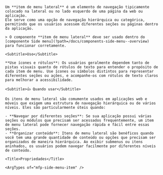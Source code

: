 
<div className="mfp-doc__wrapper" data-theme="light">
  <div className="mfp-doc__container" >
    <Title>Side menu item</Title>

    Um **item de menu lateral** é um elemento de navegação tipicamente colocado na lateral ou no lado esquerdo de uma página da web ou aplicação.
    Ele serve como uma opção de navegação hierárquica ou categórica, permitindo que os usuários acessem diferentes seções ou páginas dentro da aplicação.

    > O componente **item de menu lateral** deve ser usado dentro do [componente Side menu](?path=/docs/components-side-menu--overview) para funcionar corretamente.

    <Subtitle>Uso</Subtitle>

    **Use ícones e rótulos**: Os usuários geralmente dependem tanto de pistas visuais quanto de rótulos de texto para entender o propósito de cada item de menu. Use ícones ou símbolos distintos para representar diferentes seções ou ações, e acompanhe-os com rótulos de texto claros para melhorar a acessibilidade.

    <Subtitle>👍 Quando usar</Subtitle>

    Os itens de menu lateral são comumente usados em aplicações web e móveis que exigem uma estrutura de navegação hierárquica ou de vários níveis. Eles são particularmente úteis quando:

    - **Navegar por diferentes seções**: Se sua aplicação possui várias seções ou módulos que precisam ser acessados frequentemente, um item de menu lateral pode fornecer navegação rápida e fácil entre essas seções.
    - **Organizar conteúdo**: Itens de menu lateral são benéficos quando você tem uma grande quantidade de conteúdo ou opções que precisam ser organizados de maneira hierárquica. Ao exibir submenus ou itens aninhados, os usuários podem navegar facilmente por diferentes níveis de conteúdo.

    <Title>Propriedades</Title>

    <ArgTypes of="mfp-side-menu-item" />
  </div>
</div>
